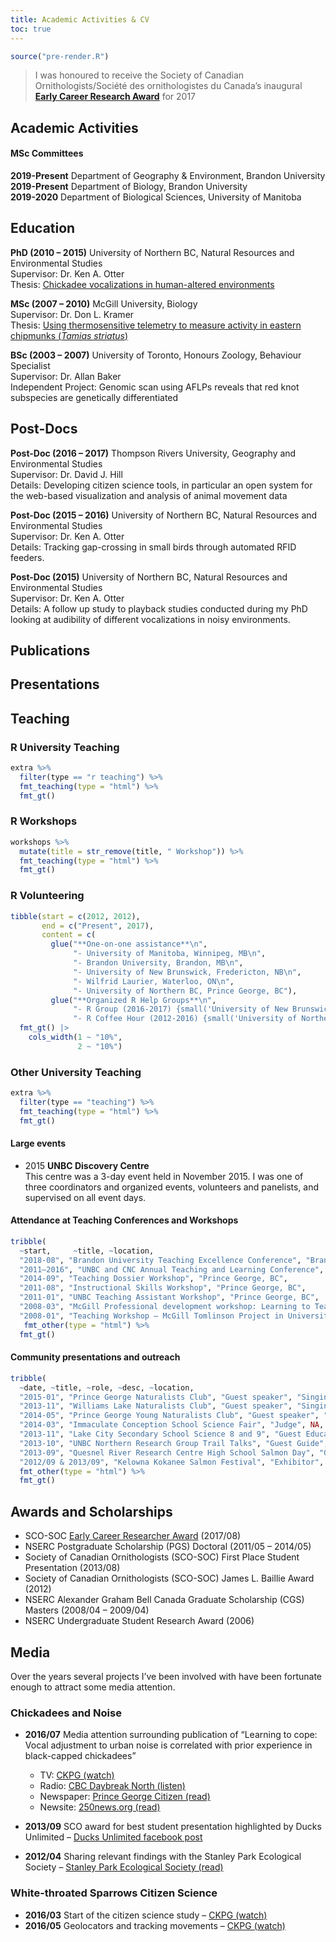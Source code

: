```yaml
---
title: Academic Activities & CV
toc: true
---
```


```r
source("pre-render.R")
```


> I was honoured to receive the Society of Canadian Ornithologists/Société des ornithologistes du Canada's inaugural **[Early Career Research Award](https://www.sco-soc.ca/ecr)** for 2017


## Academic Activities 

#### MSc Committees
**2019-Present** Department of Geography & Environment, Brandon University  
**2019-Present** Department of Biology, Brandon University  
**2019-2020** Department of Biological Sciences, University of Manitoba  


## Education

__PhD (2010 – 2015)__
University of Northern BC, Natural Resources and Environmental Studies  
Supervisor: Dr. Ken A. Otter  
Thesis: [Chickadee vocalizations in human-altered environments](http://www.unbc.ca/sites/default/files/sections/ken-otter/lazerte-dissertation2015-04-28final.pdf)

__MSc (2007 – 2010)__
McGill University, Biology  
Supervisor: Dr. Don L. Kramer  
Thesis: [Using thermosensitive telemetry to measure activity in eastern chipmunks (_Tamias striatus_)](http://digitool.library.mcgill.ca/R/-?func=dbin-jump-full&object_id=95000&silo_library=GEN01)

__BSc (2003 – 2007)__
University of Toronto, Honours Zoology, Behaviour Specialist  
Supervisor: Dr. Allan Baker  
Independent Project: Genomic scan using AFLPs reveals that red knot subspecies are genetically differentiated

## Post-Docs

__Post-Doc (2016 – 2017)__
Thompson Rivers University, Geography and Environmental Studies  
Supervisor: Dr. David J. Hill  
Details: Developing citizen science tools, in particular an open system for the web-based visualization and analysis of animal movement data

__Post-Doc (2015 – 2016)__
University of Northern BC, Natural Resources and Environmental Studies  
Supervisor: Dr. Ken A. Otter  
Details: Tracking gap-crossing in small birds through automated RFID feeders.

__Post-Doc (2015)__
University of Northern BC, Natural Resources and Environmental Studies  
Supervisor: Dr. Ken A. Otter  
Details: A follow up study to playback studies conducted during my PhD looking at audibility of different vocalizations in noisy environments.

## Publications

<script src="https://bibbase.org/show?bib=https%3A%2F%2Fapi.zotero.org%2Fusers%2F1841%2Fcollections%2FFNZPV2RA%2Fitems%3Fkey%3DIuq7CUIMuNjpsrwtNRycDTsQ%26format%3Dbibtex%26limit%3D100&group0=year&nocache=1&authorFirst=1&jsonp=1"></script>


## Presentations

<script src="https://bibbase.org/show?bib=https%3A%2F%2Fapi.zotero.org%2Fusers%2F1841%2Fcollections%2FP9S6VACZ%2Fitems%3Fkey%3DIuq7CUIMuNjpsrwtNRycDTsQ%26format%3Dbibtex%26limit%3D100&group0=year&nocache=1&authorFirst=1&jsonp=1"></script>


## Teaching

### R University Teaching

```r
extra %>%
  filter(type == "r teaching") %>%
  fmt_teaching(type = "html") %>%
  fmt_gt()
```

### R Workshops
```r
workshops %>%
  mutate(title = str_remove(title, " Workshop")) %>%
  fmt_teaching(type = "html") %>%
  fmt_gt()
```

### R Volunteering
```r
tibble(start = c(2012, 2012), 
       end = c("Present", 2017),
       content = c(
         glue("**One-on-one assistance**\n",
              "- University of Manitoba, Winnipeg, MB\n",
              "- Brandon University, Brandon, MB\n",
              "- University of New Brunswick, Fredericton, NB\n",
              "- Wilfrid Laurier, Waterloo, ON\n",
              "- University of Northern BC, Prince George, BC"),
         glue("**Organized R Help Groups**\n",
              "- R Group (2016-2017) {small('University of New Brunswick, Fredericton, NB', 'html')}\n",
              "- R Coffee Hour (2012-2016) {small('University of Northern BC, Prince George, BC', 'html')}"))) %>%
  fmt_gt() |>
    cols_width(1 ~ "10%", 
               2 ~ "10%")
```

### Other University Teaching
```r
extra %>%
  filter(type == "teaching") %>%
  fmt_teaching(type = "html") %>%
  fmt_gt()
```


#### Large events
- 2015 __UNBC Discovery Centre__  
This centre was a 3-day event held in November 2015. I was one of three coordinators and organized events, volunteers and panelists, and supervised on all event days.


#### Attendance at Teaching Conferences and Workshops
```r
tribble(
  ~start,     ~title, ~location,
  "2018-08", "Brandon University Teaching Excellence Conference", "Brandon, MB", 
  "2011–2016", "UNBC and CNC Annual Teaching and Learning Conference", "Prince George, BC",
  "2014-09", "Teaching Dossier Workshop", "Prince George, BC", 
  "2011-08", "Instructional Skills Workshop", "Prince George, BC",  
  "2011-01", "UNBC Teaching Assistant Workshop", "Prince George, BC",   
  "2008-03", "McGill Professional development workshop: Learning to Teach", "Montreal, QC", 
  "2008-01", "Teaching Workshop – McGill Tomlinson Project in University-Level Science Education", "Montreal, QC") %>%
   fmt_other(type = "html") %>%
  fmt_gt()
```


#### Community presentations and outreach
 
```r
tribble(
  ~date, ~title, ~role, ~desc, ~location,
  "2015-01", "Prince George Naturalists Club", "Guest speaker", "Singing through the noise: How birds compensate for effects urbanization on communication", "Prince George, BC",
  "2013-11", "Williams Lake Naturalists Club", "Guest speaker", "Singing through the noise: How birds compensate for effects urbanization on communication", "Williams Lake, BC",
  "2014-05", "Prince George Young Naturalists Club", "Guest speaker", "Come learn all about Chickadees!", "Prince George, BC",
  "2014-03", "Immaculate Conception School Science Fair", "Judge", NA, "Prince George, BC",
  "2013-11", "Lake City Secondary School Science 8 and 9", "Guest Educator", "Early bird gets the worm!", "Williams Lake, BC", 
  "2013-10", "UNBC Northern Research Group Trail Talks", "Guest Guide", "Birds and Glacial Lakes", "Prince George, BC",
  "2013-09", "Quesnel River Research Centre High School Salmon Day", "Guest Scientist", "Chickadee communication and sound transmission activities",  "Likely, BC",
  "2012/09 & 2013/09", "Kelowna Kokanee Salmon Festival", "Exhibitor", NA, "Kelowna, BC") %>%
  fmt_other(type = "html") %>%
  fmt_gt()
```
 

## Awards and Scholarships

- SCO-SOC [Early Career Researcher Award](https://www.sco-soc.ca/_files/ugd/c932da_1f8708c113e74becb953548b95b13020.pdf) (2017/08)
- NSERC Postgraduate Scholarship (PGS) Doctoral (2011/05 – 2014/05)
- Society of Canadian Ornithologists (SCO-SOC) First Place Student Presentation (2013/08)
- Society of Canadian Ornithologists (SCO-SOC) James L. Baillie Award (2012)
- NSERC Alexander Graham Bell Canada Graduate Scholarship (CGS) Masters (2008/04 – 2009/04)
- NSERC Undergraduate Student Research Award (2006)

## Media

Over the years several projects I've been involved with have been fortunate enough to attract some media attention.

### Chickadees and Noise

- __2016/07__ Media attention surrounding publication of "Learning to cope: Vocal adjustment to urban noise is correlated with prior experience in black-capped chickadees"  
  - TV: [CKPG (watch)](http://www.ckpg.com/2016/07/11/unbc-scientist-makes-new-discovery/)
  - Radio: [CBC Daybreak North (listen)](images/2016-07-12 - CBC Daybreak.mp3)
  - Newspaper: [Prince George Citizen (read)](http://www.princegeorgecitizen.com/news/local-news/unbc-researcher-shows-chickadees-adapt-song-to-city-1.2299671)
  - Newsite: [250news.org (read)](https://www.250news.com/2016/07/11/study-shows-urban-rural-chickadees-chirp-to-a-different-tune/)

- __2013/09__ SCO award for best student presentation highlighted by Ducks Unlimited
-- [Ducks Unlimited facebook post](https://www.facebook.com/ducksunlimitedcanada/posts/10151864386454800)

- __2012/04__ Sharing relevant findings with the Stanley Park Ecological Society -- [Stanley Park Ecological Society (read)](http://stanleyparkecology.ca/2012/04/09/vancouvers-chickadees-sing-a-different-tune-2/)


### White-throated Sparrows Citizen Science

- __2016/03__ Start of the citizen science study -- [CKPG (watch)](http://www.ckpg.com/2016/03/28/sparrows-singing-a-new-tune/)
- __2016/05__ Geolocators and tracking movements -- [CKPG (watch)](http://www.ckpg.com/2016/05/26/live-capture-and-release/)


